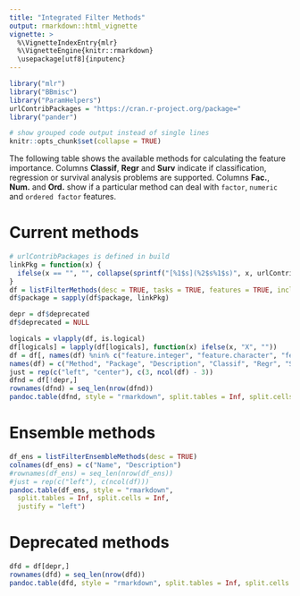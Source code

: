```yaml
---
title: "Integrated Filter Methods"
output: rmarkdown::html_vignette
vignette: >
  %\VignetteIndexEntry{mlr}
  %\VignetteEngine{knitr::rmarkdown}
  \usepackage[utf8]{inputenc}
---
```


```r
library("mlr")
library("BBmisc")
library("ParamHelpers")
urlContribPackages = "https://cran.r-project.org/package="
library("pander")

# show grouped code output instead of single lines
knitr::opts_chunk$set(collapse = TRUE)
```

The following table shows the available methods for calculating the feature importance.
Columns **Classif**, **Regr** and **Surv** indicate if classification, regression or survival analysis problems are supported.
Columns **Fac.**, **Num.** and **Ord.** show if a particular method can deal with `factor`, `numeric` and `ordered factor` features.

# Current methods

```r
# urlContribPackages is defined in build
linkPkg = function(x) {
  ifelse(x == "", "", collapse(sprintf("[%1$s](%2$s%1$s)", x, urlContribPackages), sep = "<br />"))
}
df = listFilterMethods(desc = TRUE, tasks = TRUE, features = TRUE, include.deprecated = TRUE)
df$package = sapply(df$package, linkPkg)

depr = df$deprecated
df$deprecated = NULL

logicals = vlapply(df, is.logical)
df[logicals] = lapply(df[logicals], function(x) ifelse(x, "X", ""))
df = df[, names(df) %nin% c("feature.integer", "feature.character", "feature.logical")]
names(df) = c("Method", "Package", "Description", "Classif", "Regr", "Surv",  "Fac.", "Num.", "Ord.")
just = rep(c("left", "center"), c(3, ncol(df) - 3))
dfnd = df[!depr,]
rownames(dfnd) = seq_len(nrow(dfnd))
pandoc.table(dfnd, style = "rmarkdown", split.tables = Inf, split.cells = Inf, emphasize.rownames = FALSE, justify = just)
```

# Ensemble methods

```r
df_ens = listFilterEnsembleMethods(desc = TRUE)
colnames(df_ens) = c("Name", "Description")
#rownames(df_ens) = seq_len(nrow(df_ens))
#just = rep(c("left"), c(ncol(df)))
pandoc.table(df_ens, style = "rmarkdown", 
  split.tables = Inf, split.cells = Inf,
  justify = "left")
```

# Deprecated methods

```r
dfd = df[depr,]
rownames(dfd) = seq_len(nrow(dfd))
pandoc.table(dfd, style = "rmarkdown", split.tables = Inf, split.cells = Inf, justify = just)
```
